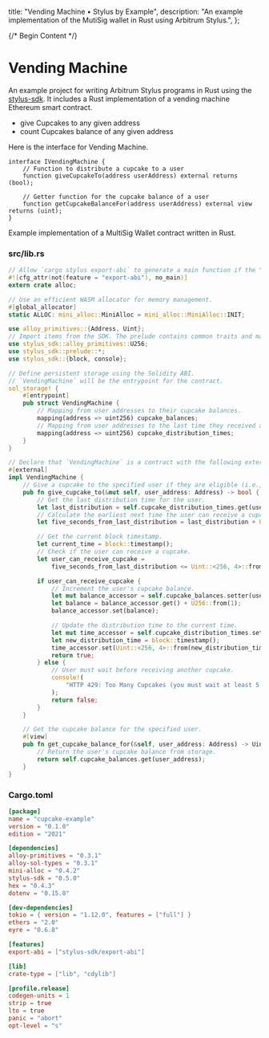   title: "Vending Machine • Stylus by Example",
  description:
    "An example implementation of the MutiSig wallet in Rust using Arbitrum Stylus.",
};

{/* Begin Content */}

# Vending Machine

An example project for writing Arbitrum Stylus programs in Rust using the [stylus-sdk](https://github.com/OffchainLabs/stylus-sdk-rs). It includes a Rust implementation of a vending machine Ethereum smart contract.

- give Cupcakes to any given address
- count Cupcakes balance of any given address

Here is the interface for Vending Machine.

```solidity
interface IVendingMachine {
    // Function to distribute a cupcake to a user
    function giveCupcakeTo(address userAddress) external returns (bool);

    // Getter function for the cupcake balance of a user
    function getCupcakeBalanceFor(address userAddress) external view returns (uint);
}
```

Example implementation of a MultiSig Wallet contract written in Rust.

### src/lib.rs

```rust
// Allow `cargo stylus export-abi` to generate a main function if the "export-abi" feature is enabled.
#![cfg_attr(not(feature = "export-abi"), no_main)]
extern crate alloc;

// Use an efficient WASM allocator for memory management.
#[global_allocator]
static ALLOC: mini_alloc::MiniAlloc = mini_alloc::MiniAlloc::INIT;

use alloy_primitives::{Address, Uint};
// Import items from the SDK. The prelude contains common traits and macros.
use stylus_sdk::alloy_primitives::U256;
use stylus_sdk::prelude::*;
use stylus_sdk::{block, console};

// Define persistent storage using the Solidity ABI.
// `VendingMachine` will be the entrypoint for the contract.
sol_storage! {
    #[entrypoint]
    pub struct VendingMachine {
        // Mapping from user addresses to their cupcake balances.
        mapping(address => uint256) cupcake_balances;
        // Mapping from user addresses to the last time they received a cupcake.
        mapping(address => uint256) cupcake_distribution_times;
    }
}

// Declare that `VendingMachine` is a contract with the following external methods.
#[external]
impl VendingMachine {
    // Give a cupcake to the specified user if they are eligible (i.e., if at least 5 seconds have passed since their last cupcake).
    pub fn give_cupcake_to(&mut self, user_address: Address) -> bool {
        // Get the last distribution time for the user.
        let last_distribution = self.cupcake_distribution_times.get(user_address);
        // Calculate the earliest next time the user can receive a cupcake.
        let five_seconds_from_last_distribution = last_distribution + U256::from(5);

        // Get the current block timestamp.
        let current_time = block::timestamp();
        // Check if the user can receive a cupcake.
        let user_can_receive_cupcake =
            five_seconds_from_last_distribution <= Uint::<256, 4>::from(current_time);

        if user_can_receive_cupcake {
            // Increment the user's cupcake balance.
            let mut balance_accessor = self.cupcake_balances.setter(user_address);
            let balance = balance_accessor.get() + U256::from(1);
            balance_accessor.set(balance);

            // Update the distribution time to the current time.
            let mut time_accessor = self.cupcake_distribution_times.setter(user_address);
            let new_distribution_time = block::timestamp();
            time_accessor.set(Uint::<256, 4>::from(new_distribution_time));
            return true;
        } else {
            // User must wait before receiving another cupcake.
            console!(
                "HTTP 429: Too Many Cupcakes (you must wait at least 5 seconds between cupcakes)"
            );
            return false;
        }
    }

    // Get the cupcake balance for the specified user.
    #[view]
    pub fn get_cupcake_balance_for(&self, user_address: Address) -> Uint<256, 4> {
        // Return the user's cupcake balance from storage.
        return self.cupcake_balances.get(user_address);
    }
}

```

### Cargo.toml

```toml
[package]
name = "cupcake-example"
version = "0.1.0"
edition = "2021"

[dependencies]
alloy-primitives = "0.3.1"
alloy-sol-types = "0.3.1"
mini-alloc = "0.4.2"
stylus-sdk = "0.5.0" 
hex = "0.4.3"
dotenv = "0.15.0"

[dev-dependencies]
tokio = { version = "1.12.0", features = ["full"] }
ethers = "2.0"
eyre = "0.6.8"

[features]
export-abi = ["stylus-sdk/export-abi"]

[lib]
crate-type = ["lib", "cdylib"]

[profile.release]
codegen-units = 1
strip = true
lto = true
panic = "abort"
opt-level = "s"

```
